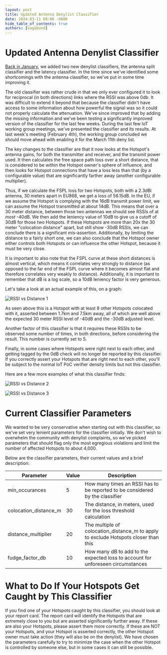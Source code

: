 ```yaml
---
layout: post
title: Updated Antenna Denylist Classifier
date: 2024-03-11 09:00 -0800
hide_table_of_contents: true
authors: [vagabond]
---
```


# Updated Antenna Denylist Classifier

[Back in January](https://docs.helium.com/devblog/2024/01/17/new-denylist-classifiers), we added two
new denylist classifiers, the antenna split classifier and the latency classifier. In the time since
we've identified some shortcomings with the antenna classifier, so we've put in some time improving
it.

<!--truncate-->

The old classifier was rather crude in that we only ever configured it to look for reciprocal (in
both directions) links where the RSSI was above 0db. It was difficult to extend it beyond that
because the classifier didn't have access to some information about how powerful the signal was so
it could not properly calculate the attenuation. We've since improved that by adding the missing
information and we've been testing a significantly improved version of the classifier for the last
few weeks. During the last few IoT working group meetings, we've presented the classifier and its
results. At last week's meeting (February 4th), the working group concluded we should move ahead
with enabling it for the March 11th deny list.

The key changes to the classifier are that it now looks at the Hotspot's antenna gains, for both the
transmitter and receiver, and the transmit power used. It then calculates the free space path loss
over a short distance, that is considered to be within the Hotspot owner's sphere of influence, and
then looks for Hotspot connections that have a loss less than that (by a configurable value) that
are significantly farther away (another configurable multiplier).

Thus, if we calculate the FSPL loss for two Hotspots, both with a 2.3dBi antenna, 30 meters apart in
EU868, we get a loss of 56.15dB. In the EU, if we assume the Hotspot is complying with the 16dB
transmit power limit, we can assume the Hotspot transmitted at about 14dB. This means that over a 30
meter distance, between those two antennas we should see RSSIs of at _most_ -40dB. We then add the
leniency value of 10dB to give us a cutoff of 30dB for those two Hotspots. If these Hotspots are
more than 20x the 30 meter "colocation distance" apart, but still show -30dB RSSIs, we can conclude
there is a significant mis-assertion. Additionally, by limiting the distance to a fairly short one,
we can also conclude that the Hotspot owner either controls both Hotspots or can influence the other
Hotspot, because it must be very close.

It is important to also note that the FSPL curve at these short distances is almost vertical, which
means it correlates very strongly to distance (as opposed to the far end of the FSPL curve where it
becomes almost flat and therefore correlates very weakly to distance). Additionally, it is important
to remember that dB is a log scale, so a 10dB leniency factor is very generous.

Let's take a look at an actual example of this, on a graph:

![RSSI vs Distance 1](rssi_vs_distance1.png)

As seen above this is a Hotspot with at least 8 other Hotspots colocated with it, asserted between
1.7km and 7.5km away, all of which are well above the expected 30 meter RSSI level of -40dB and the
-30dB adjusted level.

Another factor of this classifier is that it requires these RSSIs to be observed some number of
times, in both directions, before considering the result. This number is currently set to 5.

Finally, in some cases where Hotspots were right next to each other, and getting tagged by the 0dB
check will no longer be reported by this classifier. If you correctly assert your Hotspots that are
right next to each other, you'll be subject to the normal IoT PoC verifier density limits but not
this classifier.

Here are a few more examples of what this classifier finds:

![RSSI vs Distance 2](rssi_vs_distance2.png)

![RSSI vs Distance 3](rssi_vs_distance3.png)

# Current Classifier Parameters

We wanted to be very conservative when starting out with this classifier, so we've set very lenient
parameters for the classifier initially. We don't wish to overwhelm the community with denylist
complaints, so we've picked parameters that should flag only the most egregious violations and limit
the number of affected Hotspots to about 4,000.

Below are the classifier parameters, their current values and a brief description:

| Parameter             | Value | Description                                                                         |
| --------------------- | ----- | ----------------------------------------------------------------------------------- |
| min_occurances        | 5     | How many times an RSSI has to be reported to be considered by the classifier        |
| colocation_distance_m | 30    | The distance, in meters, used for the loss threshold calculation                    |
| distance_multiplier   | 20    | The multiple of colocation_distance_m to apply to exclude Hotspots closer than this |
| fudge_factor_db       | 10    | How many dB to add to the expected loss to account for unforeseen circumstances     |

# What to Do If Your Hotspots Get Caught by This Classifier

If you find one of your Hotspots caught by this classifier, you should look at your report card. The
report card will identify the Hotspots that are extremely close to you but are asserted
significantly further away. If these are also your Hotspots, please assert them more correctly. If
these are NOT your Hotspots, and your Hotspot is asserted correctly, the other Hotspot owner must
take action (they will also be on the denylist). We have chosen the parameters carefully to try to
minimize the case when the other Hotspot is controlled by someone else, but in some cases it can
still be possible.

